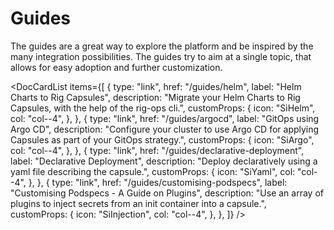 
# Guides

The guides are a great way to explore the platform and be inspired by the many integration possibilities. The guides try to aim at a single topic, that allows for easy adoption and further customization.


<DocCardList
  items={[
    {
      type: "link",
      href: "/guides/helm",
      label: "Helm Charts to Rig Capsules",
      description:
        "Migrate your Helm Charts to Rig Capsules, with the help of the rig-ops cli.",
      customProps: {
        icon: "SiHelm",
        col: "col--4",
      },
    },
    {
      type: "link",
      href: "/guides/argocd",
      label: "GitOps using Argo CD",
      description:
        "Configure your cluster to use Argo CD for applying Capsules as part of your GitOps strategy.",
      customProps: {
        icon: "SiArgo",
        col: "col--4",
      },
    },
    {
      type: "link",
      href: "/guides/declarative-deployment",
      label: "Declarative Deployment",
      description:
        "Deploy declaratively using a yaml file describing the capsule.",
      customProps: {
        icon: "SiYaml",
        col: "col--4",
      },
    },
    {
      type: "link",
      href: "/guides/customising-podspecs",
      label: "Customising Podspecs - A Guide on Plugins",
      description:
        "Use an array of plugins to inject secrets from an init container into a capsule.",
      customProps: {
        icon: "SiInjection",
        col: "col--4",
      },
    },
  ]}
/>
